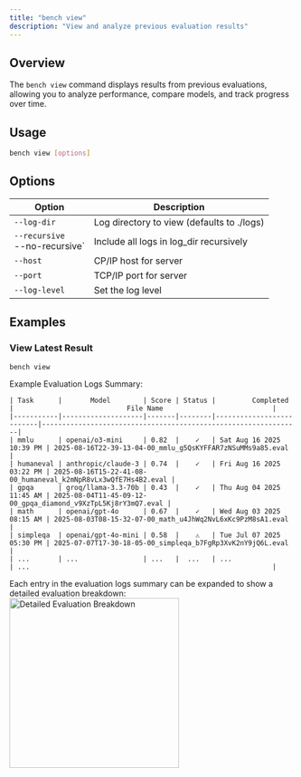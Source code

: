 ```yaml
---
title: "bench view"
description: "View and analyze previous evaluation results"
---
```


## Overview

The `bench view` command displays results from previous evaluations, allowing you to analyze performance, compare models, and track progress over time.

## Usage

```bash
bench view [options]
```

## Options

| Option | Description |
|--------|-------------|
| `--log-dir` | Log directory to view (defaults to ./logs) |
| `--recursive` <br /> --no-recursive` | Include all logs in log_dir recursively |
| `--host` | CP/IP host for server |
| `--port` | TCP/IP port for server |
| `--log-level` | Set the log level |

## Examples

### View Latest Result

```bash
bench view
```

Example Evaluation Logs Summary:

``` x localhost
| Task      |       Model        | Score | Status |         Completed        |                            File Name                           |
|-----------|--------------------|-------|--------|--------------------------|----------------------------------------------------------------|
| mmlu      | openai/o3-mini     | 0.82  |    ✓   | Sat Aug 16 2025 10:39 PM | 2025-08-16T22-39-13-04-00_mmlu_g5QsKYFFAR7zNSuMMs9a85.eval     |
| humaneval | anthropic/claude-3 | 0.74  |    ✓   | Fri Aug 16 2025 03:22 PM | 2025-08-16T15-22-41-08-00_humaneval_k2mNpR8vLx3wQfE7Hs4B2.eval |
| gpqa      | groq/llama-3.3-70b | 0.43  |    ✓   | Thu Aug 04 2025 11:45 AM | 2025-08-04T11-45-09-12-00_gpqa_diamond_v9XzTpL5Kj8rY3mQ7.eval |
| math      | openai/gpt-4o      | 0.67  |    ✓   | Wed Aug 03 2025 08:15 AM | 2025-08-03T08-15-32-07-00_math_u4JhWq2NvL6xKc9PzM8sA1.eval    |
| simpleqa  | openai/gpt-4o-mini | 0.58  |    ⚠   | Tue Jul 07 2025 05:30 PM | 2025-07-07T17-30-18-05-00_simpleqa_b7FgRp3XvK2nY9jQ6L.eval    |
| ...       | ...                | ...   |  ...   | ...                      | ...                                                            |
```

Each entry in the evaluation logs summary can be expanded to show a detailed evaluation breakdown:
<img
  src="/images/bench_view_eval.png"
  alt="Detailed Evaluation Breakdown"
  height="300"
  className="rounded-lg"
/>
